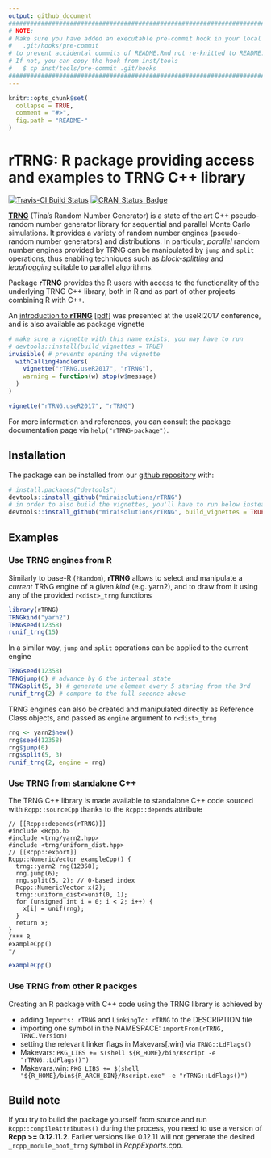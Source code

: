 ```yaml
---
output: github_document
################################################################################
# NOTE: 
# Make sure you have added an executable pre-commit hook in your local checkout 
#   .git/hooks/pre-commit
# to prevent accidental commits of README.Rmd not re-knitted to README.md.
# If not, you can copy the hook from inst/tools
#   $ cp inst/tools/pre-commit .git/hooks
################################################################################
---
```


<!-- README.md is generated from README.Rmd. Please edit that file -->


```r
knitr::opts_chunk$set(
  collapse = TRUE,
  comment = "#>",
  fig.path = "README-"
)
```

# rTRNG: R package providing access and examples to TRNG C++ library

[![Travis-CI Build Status](https://travis-ci.org/miraisolutions/rTRNG.svg?branch=master)](https://travis-ci.org/miraisolutions/rTRNG)
[![CRAN_Status_Badge](http://www.r-pkg.org/badges/version/rTRNG)](https://cran.r-project.org/package=rTRNG)

**[TRNG](https://numbercrunch.de/trng/)** (Tina's Random Number Generator) is a
state of the art C++ pseudo-random number generator library for sequential and
parallel Monte Carlo simulations. It provides a variety of random number engines
(pseudo-random number generators) and distributions. In particular, *parallel*
random number engines provided by TRNG can be manipulated by `jump` and `split`
operations, thus enabling techniques such as _block-splitting_ and
_leapfrogging_ suitable to parallel algorithms.

Package **rTRNG** provides the R users with access to the functionality of the
underlying TRNG C++ library, both in R and as part of other projects combining R
with C++.

An
[introduction to **rTRNG**](https://user2017.sched.com/event/Axpj/rtrng-advanced-parallel-random-number-generation-in-r)
[[pdf](http://schd.ws/hosted_files/user2017/93/Mirai.rTRNG.useR2017.pdf)]
was presented at the useR!2017 conference, and is also available as package
vignette
```r
# make sure a vignette with this name exists, you may have to run
# devtools::install(build_vignettes = TRUE)
invisible( # prevents opening the vignette
  withCallingHandlers(
    vignette("rTRNG.useR2017", "rTRNG"),
    warning = function(w) stop(w$message)
  )
)
```
```r
vignette("rTRNG.useR2017", "rTRNG")
```
For more information and references, you can consult the package documentation
page via `help("rTRNG-package")`.


## Installation

The package can be installed from our 
[github repository](https://github.com/miraisolutions/rTRNG) with:
```r
# install.packages("devtools")
devtools::install_github("miraisolutions/rTRNG")
# in order to also build the vignettes, you'll have to run below instead
devtools::install_github("miraisolutions/rTRNG", build_vignettes = TRUE)
```


## Examples 

### Use TRNG engines from R

Similarly to base-R (`?Random`), **rTRNG** allows to select and manipulate a
_current_ TRNG engine of a given _kind_ (e.g. yarn2), and to draw from it using
any of the provided `r<dist>_trng` functions
```r
library(rTRNG)
TRNGkind("yarn2") 
TRNGseed(12358)
runif_trng(15)
```
In a similar way, `jump` and `split` operations can be applied to the current
engine
```r
TRNGseed(12358)
TRNGjump(6) # advance by 6 the internal state
TRNGsplit(5, 3) # generate une element every 5 staring from the 3rd
runif_trng(2) # compare to the full seqence above
```

TRNG engines can also be created and manipulated directly as Reference Class
objects, and passed as `engine` argument to `r<dist>_trng`
```r
rng <- yarn2$new()
rng$seed(12358)
rng$jump(6)
rng$split(5, 3)
runif_trng(2, engine = rng)
```

### Use TRNG from standalone C++

The TRNG C++ library is made available to standalone C++ code sourced with
`Rcpp::sourceCpp` thanks to the `Rcpp::depends` attribute
```Rcpp
// [[Rcpp::depends(rTRNG)]]
#include <Rcpp.h>
#include <trng/yarn2.hpp>
#include <trng/uniform_dist.hpp>
// [[Rcpp::export]]
Rcpp::NumericVector exampleCpp() {
  trng::yarn2 rng(12358);
  rng.jump(6);
  rng.split(5, 2); // 0-based index
  Rcpp::NumericVector x(2);
  trng::uniform_dist<>unif(0, 1);
  for (unsigned int i = 0; i < 2; i++) {
    x[i] = unif(rng);
  }
  return x;
}
/*** R
exampleCpp()
*/
```
```r
exampleCpp()
```

### Use TRNG from other R packges

Creating an R package with C++ code using the TRNG library is achieved by

* adding `Imports: rTRNG` and `LinkingTo: rTRNG` to the DESCRIPTION file
* importing one symbol in the NAMESPACE: `importFrom(rTRNG, TRNC.Version)`
* setting the relevant linker flags in Makevars[.win] via `TRNG::LdFlags()`
* Makevars: `PKG_LIBS += $(shell ${R_HOME}/bin/Rscript -e "rTRNG::LdFlags()")`
* Makevars.win: `PKG_LIBS += $(shell "${R_HOME}/bin${R_ARCH_BIN}/Rscript.exe" -e "rTRNG::LdFlags()")`


## Build note

If you try to build the package yourself from source and run
`Rcpp::compileAttributes()` during the process, you need to use a version of
**Rcpp >= 0.12.11.2**. Earlier versions like 0.12.11 will not generate the
desired `_rcpp_module_boot_trng` symbol in _RcppExports.cpp_.
